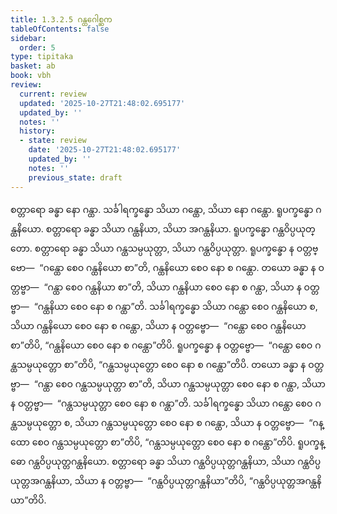 ```yaml
---
title: 1.3.2.5 ဂန္ထဂေါစ္ဆက
tableOfContents: false
sidebar:
  order: 5
type: tipitaka
basket: ab
book: vbh
review:
  current: review
  updated: '2025-10-27T21:48:02.695177'
  updated_by: ''
  notes: ''
  history:
  - state: review
    date: '2025-10-27T21:48:02.695177'
    updated_by: ''
    notes: ''
    previous_state: draft
---
```



<ReviewStatus review={frontmatter.review} showDetails={true} />

<HypothesisAnnotation frontmatter={frontmatter} />

<DynamicBreadcrumb />

<Paragraph number="527" book="vbh">
စတ္တာရော ခန္ဓာ နော ဂန္ထာ. သင်္ခါရက္ခန္ဓော သိယာ ဂန္ထော, သိယာ နော ဂန္ထော. ရူပက္ခန္ဓော ဂန္ထနိယော. စတ္တာရော ခန္ဓာ သိယာ ဂန္ထနိယာ, သိယာ အဂန္ထနိယာ. ရူပက္ခန္ဓော ဂန္ထဝိပ္ပယုတ္တော. စတ္တာရော ခန္ဓာ သိယာ ဂန္ထသမ္ပယုတ္တာ, သိယာ ဂန္ထဝိပ္ပယုတ္တာ. ရူပက္ခန္ဓော န ဝတ္တဗ္ဗော—  “ဂန္ထော စေဝ ဂန္ထနိယော စာ”တိ, ဂန္ထနိယော စေဝ နော စ ဂန္ထော. တယော ခန္ဓာ န ဝတ္တဗ္ဗာ—  “ဂန္ထာ စေဝ ဂန္ထနိယာ စာ”တိ, သိယာ ဂန္ထနိယာ စေဝ နော စ ဂန္ထာ, သိယာ န ဝတ္တဗ္ဗာ—  “ဂန္ထနိယာ စေဝ နော စ ဂန္ထာ”တိ. သင်္ခါရက္ခန္ဓော သိယာ ဂန္ထော စေဝ ဂန္ထနိယော စ, သိယာ ဂန္ထနိယော စေဝ နော စ ဂန္ထော, သိယာ န ဝတ္တဗ္ဗော—  “ဂန္ထော စေဝ ဂန္ထနိယော စာ”တိပိ, “ဂန္ထနိယော စေဝ နော စ ဂန္ထော”တိပိ. ရူပက္ခန္ဓော န ဝတ္တဗ္ဗော—  “ဂန္ထော စေဝ ဂန္ထသမ္ပယုတ္တော စာ”တိပိ, “ဂန္ထသမ္ပယုတ္တော စေဝ နော စ ဂန္ထော”တိပိ. တယော ခန္ဓာ န ဝတ္တဗ္ဗာ—  “ဂန္ထာ စေဝ ဂန္ထသမ္ပယုတ္တာ စာ”တိ, သိယာ ဂန္ထသမ္ပယုတ္တာ စေဝ နော စ ဂန္ထာ, သိယာ န ဝတ္တဗ္ဗာ—  “ဂန္ထသမ္ပယုတ္တာ စေဝ နော စ ဂန္ထာ”တိ. သင်္ခါရက္ခန္ဓော သိယာ ဂန္ထော စေဝ ဂန္ထသမ္ပယုတ္တော စ, သိယာ ဂန္ထသမ္ပယုတ္တော စေဝ နော စ ဂန္ထော, သိယာ န ဝတ္တဗ္ဗော—  “ဂန္ထော စေဝ ဂန္ထသမ္ပယုတ္တော စာ”တိပိ, “ဂန္ထသမ္ပယုတ္တော စေဝ နော စ ဂန္ထော”တိပိ. ရူပက္ခန္ဓော ဂန္ထဝိပ္ပယုတ္တဂန္ထနိယော. စတ္တာရော ခန္ဓာ သိယာ ဂန္ထဝိပ္ပယုတ္တဂန္ထနိယာ, သိယာ ဂန္ထဝိပ္ပယုတ္တအဂန္ထနိယာ, သိယာ န ဝတ္တဗ္ဗာ—  “ဂန္ထဝိပ္ပယုတ္တဂန္ထနိယာ”တိပိ, “ဂန္ထဝိပ္ပယုတ္တအဂန္ထနိယာ”တိပိ.
</Paragraph>